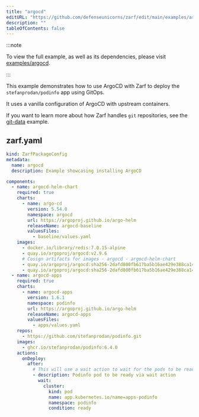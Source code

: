 ```yaml
---
title: "argocd"
editURL: "https://github.com/defenseunicorns/zarf/edit/main/examples/argocd/zarf.yaml"
description: ""
tableOfContents: false
---
```


:::note

To view the full example, as well as its dependencies, please visit [examples/argocd](https://github.com/defenseunicorns/zarf/tree/main/examples/argocd).

:::

This example demonstrates how to use ArgoCD with Zarf to deploy the `stefanprodan/podinfo` app using GitOps.

It uses a vanilla configuration of ArgoCD with upstream containers.

If you want to learn more about how Zarf handles `git` repositories, see the [git-data](/examples/git-data/) example.

## zarf.yaml

```yaml
kind: ZarfPackageConfig
metadata:
  name: argocd
  description: Example showcasing installing ArgoCD

components:
  - name: argocd-helm-chart
    required: true
    charts:
      - name: argo-cd
        version: 5.54.0
        namespace: argocd
        url: https://argoproj.github.io/argo-helm
        releaseName: argocd-baseline
        valuesFiles:
          - baseline/values.yaml
    images:
      - docker.io/library/redis:7.0.15-alpine
      - quay.io/argoproj/argocd:v2.9.6
      # Cosign artifacts for images - argocd - argocd-helm-chart
      - quay.io/argoproj/argocd:sha256-2dafd800fb617ba5b16ae429e388ca140f66f88171463d23d158b372bb2fae08.sig
      - quay.io/argoproj/argocd:sha256-2dafd800fb617ba5b16ae429e388ca140f66f88171463d23d158b372bb2fae08.att
  - name: argocd-apps
    required: true
    charts:
      - name: argocd-apps
        version: 1.6.1
        namespace: podinfo
        url: https://argoproj.github.io/argo-helm
        releaseName: argocd-apps
        valuesFiles:
          - apps/values.yaml
    repos:
      - https://github.com/stefanprodan/podinfo.git
    images:
      - ghcr.io/stefanprodan/podinfo:6.4.0
    actions:
      onDeploy:
        after:
          # This will use a wait action to wait for the pods to be ready
          - description: Podinfo pod to be ready via wait action
            wait:
              cluster:
                kind: pod
                name: app.kubernetes.io/name=apps-podinfo
                namespace: podinfo
                condition: ready

```
